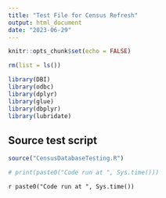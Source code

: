 ```yaml
---
title: "Test File for Census Refresh"
output: html_document
date: "2023-06-29"
---
```


```r
knitr::opts_chunk$set(echo = FALSE)

rm(list = ls())

library(DBI)
library(odbc)
library(dplyr)
library(glue)
library(dbplyr)
library(lubridate)
```

## Source test script

```r
source("CensusDatabaseTesting.R")

# print(paste0("Code run at ", Sys.time()))
```
`r paste0("Code run at ", Sys.time())`